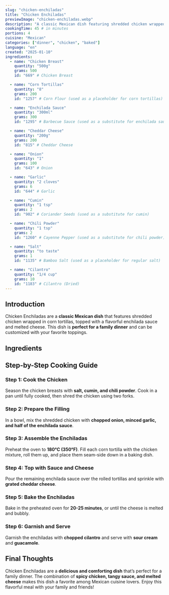 ```yaml
---
slug: "chicken-enchiladas"
title: "Chicken Enchiladas"
previewImage: "chicken-enchiladas.webp"
description: "A classic Mexican dish featuring shredded chicken wrapped in corn tortillas, topped with enchilada sauce and melted cheese."
cookingTime: 45 # in minutes
portions: 4
cuisine: "Mexican"
categories: ["dinner", "chicken", "baked"]
language: "en"
created: "2025-01-10"
ingredients:
  - name: "Chicken Breast"
    quantity: "500g"
    grams: 500
    id: "669" # Chicken Breast

  - name: "Corn Tortillas"
    quantity: "8"
    grams: 200
    id: "1257" # Corn Flour (used as a placeholder for corn tortillas)

  - name: "Enchilada Sauce"
    quantity: "300ml"
    grams: 300
    id: "1295" # Barbecue Sauce (used as a substitute for enchilada sauce)

  - name: "Cheddar Cheese"
    quantity: "200g"
    grams: 200
    id: "815" # Cheddar Cheese

  - name: "Onion"
    quantity: "1"
    grams: 100
    id: "643" # Onion

  - name: "Garlic"
    quantity: "2 cloves"
    grams: 6
    id: "644" # Garlic

  - name: "Cumin"
    quantity: "1 tsp"
    grams: 2
    id: "902" # Coriander Seeds (used as a substitute for cumin)

  - name: "Chili Powder"
    quantity: "1 tsp"
    grams: 2
    id: "1260" # Cayenne Pepper (used as a substitute for chili powder)

  - name: "Salt"
    quantity: "to taste"
    grams: 1
    id: "1135" # Bamboo Salt (used as a placeholder for regular salt)

  - name: "Cilantro"
    quantity: "1/4 cup"
    grams: 10
    id: "1183" # Cilantro (Dried)
---
```



## Introduction

Chicken Enchiladas are a **classic Mexican dish** that features shredded chicken wrapped in corn tortillas, topped with a flavorful enchilada sauce and melted cheese. This dish is **perfect for a family dinner** and can be customized with your favorite toppings.

## Ingredients

<IngredientsList
  ingredients={frontmatter.ingredients}
  portions={frontmatter.portions}
/>

## Step-by-Step Cooking Guide

### Step 1: Cook the Chicken

Season the chicken breasts with **salt, cumin, and chili powder**. Cook in a pan until fully cooked, then shred the chicken using two forks.

<CookingStep action="frying-pan-meat-poultry-breast" />

### Step 2: Prepare the Filling

In a bowl, mix the shredded chicken with **chopped onion, minced garlic, and half of the enchilada sauce**.

<CookingStep action="mixing-bowl-vegetables-stirFry" />

### Step 3: Assemble the Enchiladas

Preheat the oven to **180°C (350°F)**. Fill each corn tortilla with the chicken mixture, roll them up, and place them seam-side down in a baking dish.

<CookingStep action="chicken-enchiladas" />

### Step 4: Top with Sauce and Cheese

Pour the remaining enchilada sauce over the rolled tortillas and sprinkle with **grated cheddar cheese**.

<CookingStep action="seasoning-enchiladas" />

### Step 5: Bake the Enchiladas

Bake in the preheated oven for **20-25 minutes**, or until the cheese is melted and bubbly.

<CookingStep action="baking-oven-savory-rolls" />

### Step 6: Garnish and Serve

Garnish the enchiladas with **chopped cilantro** and serve with **sour cream** and **guacamole**.

## Final Thoughts

Chicken Enchiladas are a **delicious and comforting dish** that’s perfect for a family dinner. The combination of **spicy chicken, tangy sauce, and melted cheese** makes this dish a favorite among Mexican cuisine lovers. Enjoy this flavorful meal with your family and friends!

<NutritionFacts ingredients={frontmatter.ingredients} />
